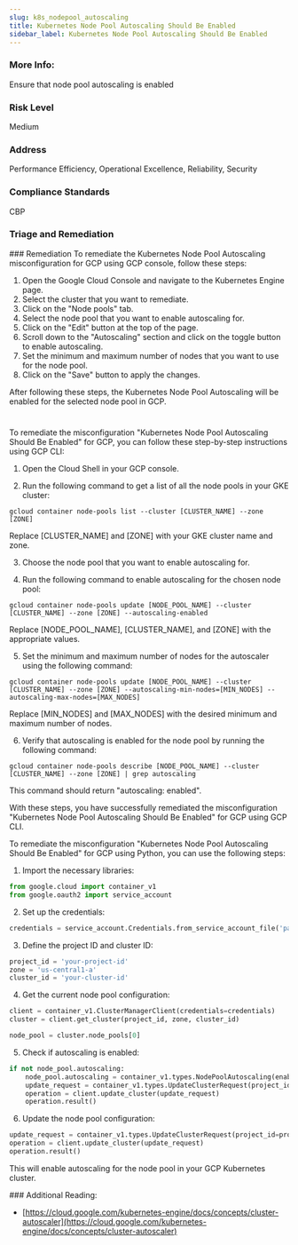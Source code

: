 ```yaml
---
slug: k8s_nodepool_autoscaling
title: Kubernetes Node Pool Autoscaling Should Be Enabled
sidebar_label: Kubernetes Node Pool Autoscaling Should Be Enabled
---
```


### More Info:

Ensure that node pool autoscaling is enabled

### Risk Level

Medium

### Address

Performance Efficiency, Operational Excellence, Reliability, Security

### Compliance Standards

CBP


### Triage and Remediation
<Tabs>
<Tab title='Remediation'>
### Remediation

<AccordionGroup>
<Accordion title='Using Console' defaultOpen='true'>
To remediate the Kubernetes Node Pool Autoscaling misconfiguration for GCP using GCP console, follow these steps:

1. Open the Google Cloud Console and navigate to the Kubernetes Engine page.
2. Select the cluster that you want to remediate.
3. Click on the "Node pools" tab.
4. Select the node pool that you want to enable autoscaling for.
5. Click on the "Edit" button at the top of the page.
6. Scroll down to the "Autoscaling" section and click on the toggle button to enable autoscaling.
7. Set the minimum and maximum number of nodes that you want to use for the node pool.
8. Click on the "Save" button to apply the changes.

After following these steps, the Kubernetes Node Pool Autoscaling will be enabled for the selected node pool in GCP.

#
</Accordion>

<Accordion title='Using CLI'>
To remediate the misconfiguration "Kubernetes Node Pool Autoscaling Should Be Enabled" for GCP, you can follow these step-by-step instructions using GCP CLI:

1. Open the Cloud Shell in your GCP console.

2. Run the following command to get a list of all the node pools in your GKE cluster:
```
gcloud container node-pools list --cluster [CLUSTER_NAME] --zone [ZONE]
```
Replace [CLUSTER_NAME] and [ZONE] with your GKE cluster name and zone.

3. Choose the node pool that you want to enable autoscaling for.

4. Run the following command to enable autoscaling for the chosen node pool:
```
gcloud container node-pools update [NODE_POOL_NAME] --cluster [CLUSTER_NAME] --zone [ZONE] --autoscaling-enabled
```
Replace [NODE_POOL_NAME], [CLUSTER_NAME], and [ZONE] with the appropriate values.

5. Set the minimum and maximum number of nodes for the autoscaler using the following command:
```
gcloud container node-pools update [NODE_POOL_NAME] --cluster [CLUSTER_NAME] --zone [ZONE] --autoscaling-min-nodes=[MIN_NODES] --autoscaling-max-nodes=[MAX_NODES]
```
Replace [MIN_NODES] and [MAX_NODES] with the desired minimum and maximum number of nodes.

6. Verify that autoscaling is enabled for the node pool by running the following command:
```
gcloud container node-pools describe [NODE_POOL_NAME] --cluster [CLUSTER_NAME] --zone [ZONE] | grep autoscaling
```
This command should return "autoscaling: enabled".

With these steps, you have successfully remediated the misconfiguration "Kubernetes Node Pool Autoscaling Should Be Enabled" for GCP using GCP CLI.
</Accordion>

<Accordion title='Using Python'>
To remediate the misconfiguration "Kubernetes Node Pool Autoscaling Should Be Enabled" for GCP using Python, you can use the following steps:

1. Import the necessary libraries:

```python
from google.cloud import container_v1
from google.oauth2 import service_account
```

2. Set up the credentials:

```python
credentials = service_account.Credentials.from_service_account_file('path/to/credentials.json')
```

3. Define the project ID and cluster ID:

```python
project_id = 'your-project-id'
zone = 'us-central1-a'
cluster_id = 'your-cluster-id'
```

4. Get the current node pool configuration:

```python
client = container_v1.ClusterManagerClient(credentials=credentials)
cluster = client.get_cluster(project_id, zone, cluster_id)

node_pool = cluster.node_pools[0]
```

5. Check if autoscaling is enabled:

```python
if not node_pool.autoscaling:
    node_pool.autoscaling = container_v1.types.NodePoolAutoscaling(enabled=True, min_node_count=1, max_node_count=10)
    update_request = container_v1.types.UpdateClusterRequest(project_id=project_id, zone=zone, cluster_id=cluster_id, update=cluster)
    operation = client.update_cluster(update_request)
    operation.result()
```

6. Update the node pool configuration:

```python
update_request = container_v1.types.UpdateClusterRequest(project_id=project_id, zone=zone, cluster_id=cluster_id, update=cluster)
operation = client.update_cluster(update_request)
operation.result()
```

This will enable autoscaling for the node pool in your GCP Kubernetes cluster.
</Accordion>

</AccordionGroup>
</Tab>
</Tabs>
### Additional Reading:

- [https://cloud.google.com/kubernetes-engine/docs/concepts/cluster-autoscaler](https://cloud.google.com/kubernetes-engine/docs/concepts/cluster-autoscaler) 

